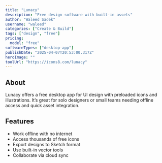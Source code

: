 ---
title: "Lunacy"
description: "Free design software with built-in assets"
author: "Waleed Sadek"
username: "waleed"
categories: ["Create & Build"]
tags: ["design", "free"]
pricing:
  model: "free"
softwareTypes: ["desktop-app"]
publishDate: "2025-04-07T20:53:00.317Z"
heroImage: ""
toolUrl: "https://icons8.com/lunacy"
---
## About
Lunacy offers a free desktop app for UI design with preloaded icons and illustrations. It’s great for solo designers or small teams needing offline access and quick asset integration.

## Features
- Work offline with no internet
- Access thousands of free icons
- Export designs to Sketch format
- Use built-in vector tools
- Collaborate via cloud sync